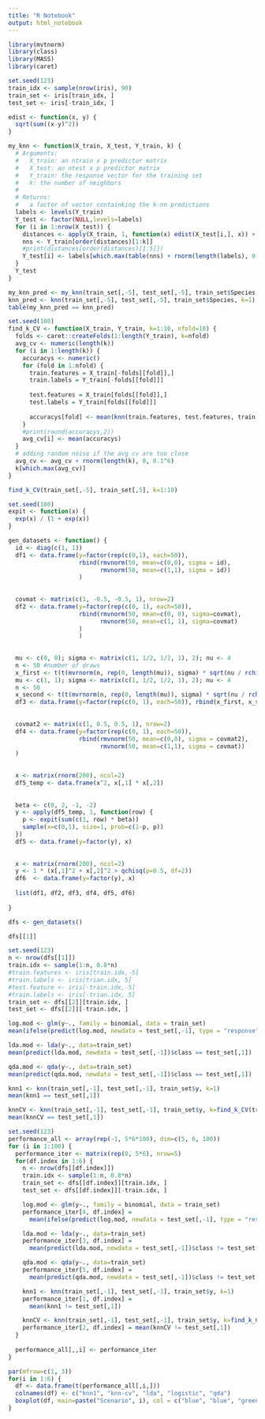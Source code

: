 ```yaml
---
title: "R Notebook"
output: html_notebook
---
```


```r
library(mvtnorm)
library(class)
library(MASS)
library(caret)
```

```r
set.seed(123)
train_idx <- sample(nrow(iris), 90)
train_set <- iris[train_idx, ]
test_set <- iris[-train_idx, ]
```

```r
edist <- function(x, y) {
  sqrt(sum((x-y)^2))
}
```

```r
my_knn <- function(X_train, X_test, Y_train, k) {
  # Arguments:
  #   X_train: an ntrain x p predictor matrix
  #   X_test: an ntest x p predictor matrix
  #   Y_train: the response vector for the training set
  #   k: the number of neighbors
  #
  # Returns:
  #   a factor of vector containking the k-nn predictions 
  labels <- levels(Y_train)
  Y_test <- factor(NULL,levels=labels)
  for (i in 1:nrow(X_test)) {
    distances <- apply(X_train, 1, function(x) edist(X_test[i,], x)) + rnorm(nrow(X_train), 0, 0.1^6)
    nns <- Y_train[order(distances)[1:k]]
    #print(distances[order(distances)[1:5]])
    Y_test[i] <- labels[which.max(table(nns) + rnorm(length(labels), 0, 0.1^6))]
  }
  Y_test
}
```

```r
my_knn_pred <- my_knn(train_set[,-5], test_set[,-5], train_set$Species, k=1)
knn_pred <- knn(train_set[,-5], test_set[,-5], train_set$Species, k=1)
table(my_knn_pred == knn_pred)
```


```r
set.seed(100)
find_k_CV <- function(X_train, Y_train, k=1:10, nfold=10) {
  folds <- caret::createFolds(1:length(Y_train), k=nfold)
  avg_cv <- numeric(length(k))
  for (i in 1:length(k)) {
    accuracys <- numeric()
    for (fold in 1:nfold) {
      train.features = X_train[-folds[[fold]],]
      train.labels = Y_train[-folds[[fold]]]
      
      test.features = X_train[folds[[fold]],]
      test.labels = Y_train[folds[[fold]]]
      
      accuracys[fold] <- mean(knn(train.features, test.features, train.labels, k=k[i]) == test.labels)
    }
    #print(round(accuracys,2))
    avg_cv[i] <- mean(accuracys)
  }
  # adding random noise if the avg cv are too close
  avg_cv <- avg_cv + rnorm(length(k), 0, 0.1^6)
  k[which.max(avg_cv)]
}
```

```r
find_k_CV(train_set[,-5], train_set[,5], k=1:10)
```


```r
set.seed(100)
expit <- function(x) {
  exp(x) / (1 + exp(x))
}

gen_datasets <- function() {
  id <- diag(c(1, 1))
  df1 <- data.frame(y=factor(rep(c(0,1), each=50)),
                    rbind(rmvnorm(50, mean=c(0,0), sigma = id), 
                          rmvnorm(50, mean=c(1,1), sigma = id))
                    )
  
  
  covmat <- matrix(c(1, -0.5, -0.5, 1), nrow=2)
  df2 <- data.frame(y=factor(rep(c(0, 1), each=50)),
                    rbind(rmvnorm(50, mean=c(0, 0), sigma=covmat),
                          rmvnorm(50, mean=c(1, 1), sigma=covmat)
                    )
                    )
  
  
  mu <- c(0, 0); sigma <- matrix(c(1, 1/2, 1/2, 1), 2); nu <- 4
  n <- 50 #number of draws
  x_first <- t(t(mvrnorm(n, rep(0, length(mu)), sigma) * sqrt(nu / rchisq(n, nu))) + mu)
  mu <- c(1, 1); sigma <- matrix(c(1, 1/2, 1/2, 1), 2); nu <- 4
  n <- 50
  x_second <- t(t(mvrnorm(n, rep(0, length(mu)), sigma) * sqrt(nu / rchisq(n, nu))) + mu)
  df3 <- data.frame(y=factor(rep(c(0, 1), each=50)), rbind(x_first, x_second))
  
  
  covmat2 <- matrix(c(1, 0.5, 0.5, 1), nrow=2)
  df4 <- data.frame(y=factor(rep(c(0, 1), each=50)),
                    rbind(rmvnorm(50, mean=c(0,0), sigma = covmat2),
                          rmvnorm(50, mean=c(1,1), sigma = covmat))
  )
  
  
  x <- matrix(rnorm(200), ncol=2)
  df5_temp <- data.frame(x^2, x[,1] * x[,2])
  
  
  beta <- c(0, 2, -1, -2)
  y <- apply(df5_temp, 1, function(row) {
    p <- expit(sum(c(1, row) * beta))
    sample(x=c(0,1), size=1, prob=c(1-p, p))
  })
  df5 <- data.frame(y=factor(y), x)
  
  
  x <- matrix(rnorm(200), ncol=2)
  y <- 1 * (x[,1]^2 + x[,2]^2 > qchisq(p=0.5, df=2))
  df6  <- data.frame(y=factor(y), x)
  
  list(df1, df2, df3, df4, df5, df6)
  
}
```

```r
dfs <- gen_datasets()

dfs[[1]]
```

```r
set.seed(123)
n <- nrow(dfs[[1]])
train.idx <- sample(1:n, 0.8*n)
#train.features <- iris[train.idx,-5]
#train.labels <- iris[trian.idx, 5]
#test.feature <- iris[-train.idx,-5]
#train.labels <- iris[-trian.idx, 5]
train_set <- dfs[[2]][train.idx, ]
test_set <- dfs[[2]][-train.idx, ]

log.mod <- glm(y~., family = binomial, data = train_set)
mean(ifelse(predict(log.mod, newdata = test_set[,-1], type = "response") > 0.5, 1, 0) == test_set[,1])

lda.mod <- lda(y~., data=train_set)
mean(predict(lda.mod, newdata = test_set[,-1])$class == test_set[,1])

qda.mod <- qda(y~., data=train_set)
mean(predict(qda.mod, newdata = test_set[,-1])$class == test_set[,1])

knn1 <- knn(train_set[,-1], test_set[,-1], train_set$y, k=1)
mean(knn1 == test_set[,1])

knnCV <- knn(train_set[,-1], test_set[,-1], train_set$y, k=find_k_CV(train_set[,-1], train_set[,1]))
mean(knnCV == test_set[,1])

```

```r
set.seed(123)
performance_all <- array(rep(-1, 5*6*100), dim=c(5, 6, 100))
for (i in 1:100) {
  performance_iter <- matrix(rep(0, 5*6), nrow=5)
  for(df.index in 1:6) {
    n <- nrow(dfs[[df.index]])
    train.idx <- sample(1:n, 0.8*n)
    train_set <- dfs[[df.index]][train.idx, ]
    test_set <- dfs[[df.index]][-train.idx, ]

    log.mod <- glm(y~., family = binomial, data = train_set)
    performance_iter[4, df.index] = 
      mean(ifelse(predict(log.mod, newdata = test_set[,-1], type = "response") > 0.5, 1, 0) != test_set[,1])

    lda.mod <- lda(y~., data=train_set)
    performance_iter[3, df.index] = 
      mean(predict(lda.mod, newdata = test_set[,-1])$class != test_set[,1])

    qda.mod <- qda(y~., data=train_set)
    performance_iter[5, df.index] = 
      mean(predict(qda.mod, newdata = test_set[,-1])$class != test_set[,1])

    knn1 <- knn(train_set[,-1], test_set[,-1], train_set$y, k=1)
    performance_iter[1, df.index] = 
      mean(knn1 != test_set[,1])

    knnCV <- knn(train_set[,-1], test_set[,-1], train_set$y, k=find_k_CV(train_set[,-1], train_set[,1]))
    performance_iter[2, df.index] = mean(knnCV != test_set[,1])
  }
  
  performance_all[,,i] <- performance_iter
}
```

```r
par(mfrow=c(1, 3))
for(i in 1:6) {
  df <- data.frame(t(performance_all[,i,]))
  colnames(df) <- c("knn1", "knn-cv", "lda", "logistic", "qda")
  boxplot(df, main=paste("Scenario", i), col = c("blue", "blue", "green", "green", "pink"))
}
```

